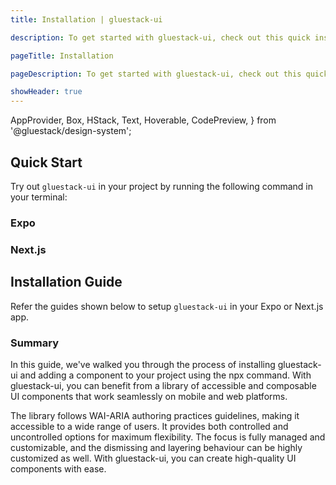 ```yaml
---
title: Installation | gluestack-ui

description: To get started with gluestack-ui, check out this quick installation guide. It provides simple steps to help you install and use the library in your projects.

pageTitle: Installation

pageDescription: To get started with gluestack-ui, check out this quick installation guide. It provides simple steps to help you install and use the library in your projects.

showHeader: true
---
```



  AppProvider,
  Box,
  HStack,
  Text,
  Hoverable,
  CodePreview,
} from '@gluestack/design-system';

<Meta title="Getting Started/Installation" />

## Quick Start

Try out `gluestack-ui` in your project by running the following command in your terminal:

### Expo

<AppProvider>
  <CodePreview
    codeBlockProps={{
      showCopy: true,
    }}
    metaData={{
      code: `npx create-expo-app-with-gluestack-ui@latest`,
    }}
    language={'bash'}
    showArgsController={false}
    showComponentRenderer={false}
    h="max-content"
    mb="$6"
    w="$full"
    mt={'$1'}
  />
</AppProvider>

### Next.js

<AppProvider>
  <CodePreview
    codeBlockProps={{
      showCopy: true,
    }}
    metaData={{
      code: `npx create-next-app-with-gluestack-ui@latest`,
    }}
    language={'bash'}
    showArgsController={false}
    showComponentRenderer={false}
    h="max-content"
    mb="$6"
    w="$full"
    mt={'$1'}
  />
</AppProvider>

## Installation Guide

Refer the guides shown below to setup `gluestack-ui` in your Expo or Next.js app.

<AppProvider>
  <HStack
    space="md"
    flex={1}
    mb="$4"
    sx={{
      '@lg': {
        flexDirection: 'row',
      },
      'flexDirection': 'column',
    }}
  >
    <Hoverable
      heading={'Expo'}
      subHeading={'Guide to install in an Expo project'}
      href="/docs/getting-started/install-expo"
    />
    <Hoverable
      heading={'Next.js'}
      subHeading={'Guide to install in a Next.js project'}
      href="/docs/getting-started/install-nextjs"
    />
    <Hoverable
      heading={'React Native'}
      subHeading={'Guide to install in a React Native project'}
      href="/docs/getting-started/install-rn"
    />
  </HStack>
</AppProvider>

### Summary

In this guide, we've walked you through the process of installing gluestack-ui and adding a component to your project using the npx command. With gluestack-ui, you can benefit from a library of accessible and composable UI components that work seamlessly on mobile and web platforms.

The library follows WAI-ARIA authoring practices guidelines, making it accessible to a wide range of users.
It provides both controlled and uncontrolled options for maximum flexibility. The focus is fully managed and customizable, and the dismissing and layering behaviour can be highly customized as well. With gluestack-ui, you can create high-quality UI components with ease.
